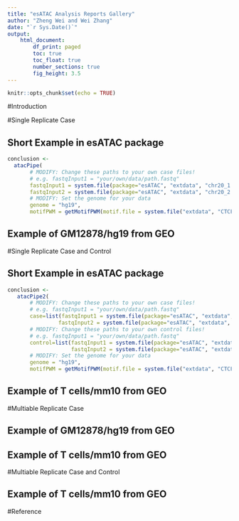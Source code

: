 ```yaml
---
title: "esATAC Analysis Reports Gallery"
author: "Zheng Wei and Wei Zhang"
date: "`r Sys.Date()`"
output: 
    html_document:
        df_print: paged
        toc: true
        toc_float: true
        number_sections: true
        fig_height: 3.5
---
```


```r
knitr::opts_chunk$set(echo = TRUE)
```

#Introduction

#Single Replicate Case

## Short Example in esATAC package


```r
conclusion <-
  atacPipe(
       # MODIFY: Change these paths to your own case files!
       # e.g. fastqInput1 = "your/own/data/path.fastq"
       fastqInput1 = system.file(package="esATAC", "extdata", "chr20_1.1.fq.gz"),
       fastqInput2 = system.file(package="esATAC", "extdata", "chr20_2.1.fq.gz"),
       # MODIFY: Set the genome for your data
       genome = "hg19",
       motifPWM = getMotifPWM(motif.file = system.file("extdata", "CTCF.txt", package="esATAC"), is.PWM = FALSE))
```


## Example of GM12878/hg19 from GEO

#Single Replicate Case and Control

## Short Example in esATAC package
```r
conclusion <-
   atacPipe2(
       # MODIFY: Change these paths to your own case files!
       # e.g. fastqInput1 = "your/own/data/path.fastq"
       case=list(fastqInput1 = system.file(package="esATAC", "extdata", "chr20_1.1.fq.gz"),
                fastqInput2 = system.file(package="esATAC", "extdata", "chr20_2.1.fq.gz")),
       # MODIFY: Change these paths to your own control files!
       # e.g. fastqInput1 = "your/own/data/path.fastq"
       control=list(fastqInput1 = system.file(package="esATAC", "extdata", "chr20_1.2.fq.bz2"),
                    fastqInput2 = system.file(package="esATAC", "extdata", "chr20_2.2.fq.bz2")),
       # MODIFY: Set the genome for your data
       genome = "hg19",
       motifPWM = getMotifPWM(motif.file = system.file("extdata", "CTCF.txt", package="esATAC"), is.PWM = FALSE))
```

## Example of T cells/mm10 from GEO

#Multiable Replicate Case

## Example of GM12878/hg19 from GEO

## Example of T cells/mm10 from GEO

#Multiable Replicate Case and Control

## Example of T cells/mm10 from GEO
 
#Reference

